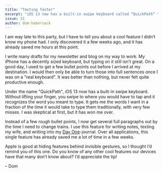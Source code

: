```yaml
---
title: "Texting faster"
excerpt: "iOS 13 now has a built-in swipe keyboard called “QuickPath” that is much faster than typing individual letters."
issue: 21
author: dom-habersack
---
```

I am way late to this party, but I have to tell you about a cool feature I didn’t know my phone had. I only discovered it a few weeks ago, and it has already saved me hours at this point.

I write many drafts for my newsletter and blog on my way to work. My iPhone has a decently sized keyboard, but typing on it still isn’t great. On a good day, I used to get a few bullet points out before I arrived at my destination. I would then only be able to turn those into full sentences once I was on a "real keyboard". It was better than nothing, but never felt quite productive enough.

Under the name "QuickPath", iOS 13 now has a built-in swipe keyboard. Without lifting your finger, you swipe to where you would have to tap and it recognizes the word you meant to type. It gets me the words I want in a fraction of the time it would take to type them traditionally, with very few misses. I was skeptical at first, but it has won me over.

Instead of a few rough bullet points, I now get several full paragraphs out by the time I need to change trains. I use this feature for writing notes, texting my wife, and writing into my [Day One](https://dayoneapp.com)-journal. Over all applications, this single feature has already saved me a lot of time in a few weeks.

Apple is good at hiding features behind invisible gestures, so I thought I’d remind you of this one. Do you know of any other cool features our devices have that many don’t know about? I’d appreciate the tip!

– Dom
